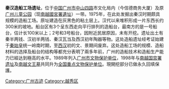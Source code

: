 {{unreferenced|time=2012-2-13}} 
{{文物保护单位
| 级别 = 全国
| 图片 = [[File:回填保護后的秦代造船遺址.JPG|250px]]<br/><small>原址已经回填，这是原址上的复制品。</small>
| 名称 = '''秦代造船遗址'''、[[南越国宫署遗址|南越国宫署遗址]]及[[南越文王墓|南越文王墓]]
| 编号 = 4-35
| 分类 = 古建筑及历史纪念建筑物
| 时代 = [[秦朝|秦]]、[[西汉|西汉]]
| 所在 = {{CHN}}[[广东省|广东省]][[广州市|广州市]]
|坐标 = {{coord|23|7|43.83|N|113|15|57.19|E|display=inline,title|regin:CH_type}}
| 登录 = 1998年
| Cat = 广东全国重点文物保护单位
}}

'''秦汉造船工场遗址'''，位于[[中国|中国]][[广州市|广州市]][[中山路_(广州)|中山四路]]市文化局内（今信德商务大厦）及原[[广州儿童公园|广州儿童公园]]（现[[南越國宮署遺址|南越國宮署遺址]]）一带。1975年，在此处发掘出秦汉时期颇具规模的造船工场。原址建造在灰黑色的粘土层上。汉代以来堆积形成一片东西长约300米的坡地。船台区有3个呈东西走向平行排列的造船台，最南方的是一号船台，估计长100米以上；2号和3号船台，因附近民居原因，未有开挖。遗址出土有秦半两钱、汉初半两钱、秦汉瓦当及西汉初年陶器等物。这处造船遗址经考证始建于[[秦始皇|秦始皇]]统一岭南时期，至[[西汉|西汉]]初的文、景期间废弃。这处造船工场的规模、造船材料的选择及船台的结构等都充分表明了兩多年前，广州的造船技术和造船生产能力已經达到極高的水平。1989年列入[[广州市文物保护单位|广州市文物保护单位]]，1998年与[[南越国宫署遗址|南越国宫署遗址]]及[[南越文王墓|南越文王墓]]共同升为[[全国重点文物保护单位|全国重点文物保护单位]]。現開挖部分已做永久回填保護。
{{广东全国重点文物保护单位}}
{{南越国}}

[[Category:广州古迹|Category:广州古迹]]
[[Category:越秀区|Category:越秀区]]